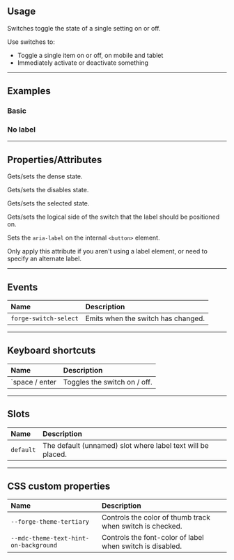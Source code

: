 
<PageSection>

## Usage

Switches toggle the state of a single setting on or off. 

Use switches to:

  - Toggle a single item on or off, on mobile and tablet
  - Immediately activate or deactivate something

</PageSection>

---

<PageSection>

## Examples

### Basic

<LiveDemo dense codeHtml={SwitchDefaultHtml()}>
  <SwitchDemo />
</LiveDemo>

### No label

<LiveDemo dense codeHtml={SwitchNoLabelHtml()}>
  <SwitchDemo hasLabel={false} />
</LiveDemo>

</PageSection>

---

<PageSection>

## Properties/Attributes

<PropertyDef name="dense" type="boolean" defaultValue="false">

  Gets/sets the dense state.

</PropertyDef>

<PropertyDef name="disabled" type="boolean" defaultValue="false">

  Gets/sets the disables state.

</PropertyDef>

<PropertyDef name="selected" type="boolean" defaultValue="false">

  Gets/sets the selected state.

</PropertyDef>

<PropertyDef name="labelPosition" type="SwitchLabelPosition" defaultValue="'end'">

  Gets/sets the logical side of the switch that the label should be positioned on.

</PropertyDef>

<PropertyDef name="button-aria-label" prop={false} type="string" defaultValue="undefined">

  Sets the `aria-label` on the internal `<button>` element.

  Only apply this attribute if you aren't using a label element, or need to specify an alternate label.

</PropertyDef>

</PageSection>

---

<PageSection>

## Events

| Name                              | Description
| :---------------------------------| :-----------------
| `forge-switch-select`               | Emits when the switch has changed. 

</PageSection>

---

<PageSection>

## Keyboard shortcuts

| Name                                | Description
| :-----------------------------------| :----------------
| `space / enter                      | Toggles the switch on / off.


</PageSection>

---

<PageSection>

## Slots

| Name               | Description
| :------------------| :--------------------
| `default`          | The default (unnamed) slot where label text will be placed.

</PageSection>

---

<PageSection>

## CSS custom properties

| Name                                            | Description
| :-----------------------------------------------| :--------------------
| `--forge-theme-tertiary`                        | Controls the color of thumb track when switch is checked.
| `--mdc-theme-text-hint-on-background`           | Controls the font-color of label when switch is disabled.

</PageSection>
